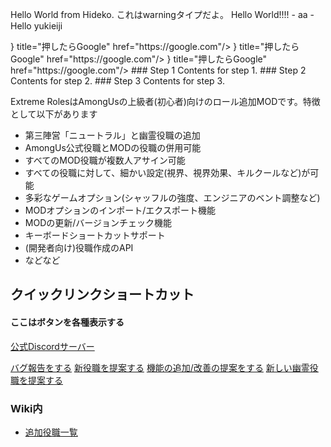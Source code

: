 
<Boxes type="warning">Hello World from Hideko. これはwarningタイプだよ。</Boxes>
<Boxes type="important">Hello World!!!!</Boxes>
<Boxes type="note">
    - aa
    - Hello yukieiji
</Boxes>

<Cards>
    <Card icon={<svg xmlns="http://www.w3.org/2000/svg" fill="none" stroke="currentColor" strokeWidth="1.5" viewBox="0 0 24 24"><path strokeLinecap="round" strokeLinejoin="round" d="M6 6.878V6a2.25 2.25 0 0 1 2.25-2.25h7.5A2.25 2.25 0 0 1 18 6v.878m-12 0c.235-.083.487-.128.75-.128h10.5c.263 0 .515.045.75.128m-12 0A2.25 2.25 0 0 0 4.5 9v.878m13.5-3A2.25 2.25 0 0 1 19.5 9v.878m0 0a2.246 2.246 0 0 0-.75-.128H5.25c-.263 0-.515.045-.75.128m15 0A2.25 2.25 0 0 1 21 12v6a2.25 2.25 0 0 1-2.25 2.25H5.25A2.25 2.25 0 0 1 3 18v-6c0-.98.626-1.813 1.5-2.122"></path></svg>} title="押したらGoogle" href="https://google.com"/>
    <Card icon={<svg xmlns="http://www.w3.org/2000/svg" fill="none" stroke="currentColor" strokeWidth="1.5" viewBox="0 0 24 24"><path strokeLinecap="round" strokeLinejoin="round" d="M6 6.878V6a2.25 2.25 0 0 1 2.25-2.25h7.5A2.25 2.25 0 0 1 18 6v.878m-12 0c.235-.083.487-.128.75-.128h10.5c.263 0 .515.045.75.128m-12 0A2.25 2.25 0 0 0 4.5 9v.878m13.5-3A2.25 2.25 0 0 1 19.5 9v.878m0 0a2.246 2.246 0 0 0-.75-.128H5.25c-.263 0-.515.045-.75.128m15 0A2.25 2.25 0 0 1 21 12v6a2.25 2.25 0 0 1-2.25 2.25H5.25A2.25 2.25 0 0 1 3 18v-6c0-.98.626-1.813 1.5-2.122"></path></svg>} title="押したらGoogle" href="https://google.com"/>
    <Card icon={<svg xmlns="http://www.w3.org/2000/svg" fill="none" stroke="currentColor" strokeWidth="1.5" viewBox="0 0 24 24"><path strokeLinecap="round" strokeLinejoin="round" d="M6 6.878V6a2.25 2.25 0 0 1 2.25-2.25h7.5A2.25 2.25 0 0 1 18 6v.878m-12 0c.235-.083.487-.128.75-.128h10.5c.263 0 .515.045.75.128m-12 0A2.25 2.25 0 0 0 4.5 9v.878m13.5-3A2.25 2.25 0 0 1 19.5 9v.878m0 0a2.246 2.246 0 0 0-.75-.128H5.25c-.263 0-.515.045-.75.128m15 0A2.25 2.25 0 0 1 21 12v6a2.25 2.25 0 0 1-2.25 2.25H5.25A2.25 2.25 0 0 1 3 18v-6c0-.98.626-1.813 1.5-2.122"></path></svg>} title="押したらGoogle" href="https://google.com"/>
</Cards>

<Steps>
    ### Step 1
    Contents for step 1.
    ### Step 2
    Contents for step 2.
    ### Step 3
    Contents for step 3.
</Steps>



Extreme RolesはAmongUsの上級者(初心者)向けのロール追加MODです。特徴として以下があります

- 第三陣営「ニュートラル」と幽霊役職の追加
- AmongUs公式役職とMODの役職の併用可能
- すべてのMOD役職が複数人アサイン可能
- すべての役職に対して、細かい設定(視界、視界効果、キルクールなど)が可能
- 多彩なゲームオプション(シャッフルの強度、エンジニアのベント調整など)
- MODオプションのインポート/エクスポート機能
- MODの更新/バージョンチェック機能
- キーボードショートカットサポート
- (開発者向け)役職作成のAPI
- などなど


## クイックリンクショートカット

#### ここはボタンを各種表示する

[公式Discordサーバー](https://discord.gg/UzJcfBYcyS)


[バグ報告をする](https://github.com/yukieiji/ExtremeRoles/issues/new?assignees=&labels=%E3%83%90%E3%82%B0%2FBug%2C%E6%9C%AA%E7%A2%BA%E8%AA%8D%2FUnconfirmed&projects=&template=bugReport.yml&title=%E3%83%90%E3%82%B0%E3%81%AE%E5%86%85%E5%AE%B9%E3%82%92%E4%B8%80%E8%A8%80%E3%81%A7%2FThe+bug+in+a+nutshell)
[新役職を提案する](https://github.com/yukieiji/ExtremeRoles/issues/new?assignees=&labels=%E6%96%B0%E5%BD%B9%E8%81%B7%2FNew+Role%2C%E6%8F%90%E6%A1%88%2FSuggestion%2C%E6%9C%AA%E7%A2%BA%E8%AA%8D%2FUnconfirmed&projects=&template=roleRequest.yml&title=%5B%E9%99%A3%E5%96%B6%2FTeam%5D+%3A+%E5%BD%B9%E8%81%B7%E5%90%8D%2FRoleName+%28%E3%81%93%E3%81%AE%E3%82%AB%E3%83%83%E3%82%B3%E5%86%85%E3%81%AB%E4%BB%BB%E6%84%8F%E3%81%A7%E5%BD%B9%E8%81%B7%E3%81%AE%E8%AA%AC%E6%98%8E%E3%82%921%E6%96%87%E3%81%A7%29)
[機能の追加/改善の提案をする](https://github.com/yukieiji/ExtremeRoles/issues/new?assignees=&labels=%E6%A9%9F%E8%83%BD%E6%8B%A1%E5%BC%B5%2FEnhancement%2C+%E6%8F%90%E6%A1%88%2FSuggestion%2C+%E6%9C%AA%E7%A2%BA%E8%AA%8D%2FUnconfirmed&projects=&template=suggestion.md&title=%E6%A9%9F%E8%83%BD%E5%86%85%E5%AE%B9%E3%82%92%E4%B8%80%E8%A8%80%E3%81%A7%2FThe+Feature+in+a+nutshell)
[新しい幽霊役職を提案する](https://github.com/yukieiji/ExtremeRoles/issues/new?assignees=&labels=%E6%96%B0%E5%B9%BD%E9%9C%8A%E5%BD%B9%E8%81%B7%2FNew+Ghost+Role%2C%E6%8F%90%E6%A1%88%2FSuggestion%2C%E6%9C%AA%E7%A2%BA%E8%AA%8D%2FUnconfirmed&projects=&template=ghostRoleRequest.yml&title=%5B%E9%99%A3%E5%96%B6%2FTeam%5D+%3A+%E5%B9%BD%E9%9C%8A%E5%BD%B9%E8%81%B7%E5%90%8D%2FRoleName+%28%E3%81%93%E3%81%AE%E3%82%AB%E3%83%83%E3%82%B3%E5%86%85%E3%81%AB%E4%BB%BB%E6%84%8F%E3%81%A7%E5%BD%B9%E8%81%B7%E3%81%AE%E8%AA%AC%E6%98%8E%E3%82%921%E6%96%87%E3%81%A7%29)

### Wiki内
- [追加役職一覧](https://yukieiji.github.io/ExtremeRoles.Docs/docs/%E8%BF%BD%E5%8A%A0%E5%BD%B9%E8%81%B7/%E8%BF%BD%E5%8A%A0%E5%BD%B9%E8%81%B7.html)